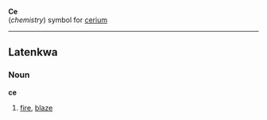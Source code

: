 '''Ce'''<br>(''chemistry'') symbol for [[cerium]]
----
==Latenkwa==
===Noun===
'''ce'''

#[[fire]], [[blaze]]